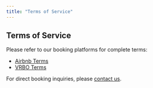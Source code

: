```yaml
---
title: "Terms of Service"
---
```


## Terms of Service

Please refer to our booking platforms for complete terms:

- [Airbnb Terms](https://www.airbnb.com/rooms/6000930)
- [VRBO Terms](https://www.vrbo.com/757481)

For direct booking inquiries, please [contact us](contact.qmd).